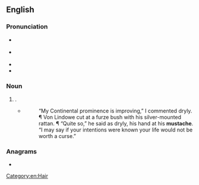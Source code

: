 ==English==

===Pronunciation===
* {{a|US|CA}} {{IPA|en|/ˈmʌstæʃ/}}
* {{a|RP|AU|NZ}} {{IPA|en|/məsˈtɑːʃ/}}
* {{audio|en|En-us-mustache.ogg|Audio (US)}}
* {{rhymes|en|æʃ}}

===Noun===
{{en-noun}}

# {{lb|en|US}} {{alternative spelling of|en|moustache}}.
#* {{RQ:Frgsn Zlnstn|IV}}
#*: “My Continental prominence is improving,” I commented dryly. ¶ Von Lindowe cut at a furze bush with his silver-mounted rattan. ¶ “Quite so,” he said as dryly, his hand at his '''mustache'''. “I may say if your intentions were known your life would not be worth a curse.”

===Anagrams===
* {{anagrams|en|a=acehmstu|Cheatums}}

[[Category:en:Hair]]